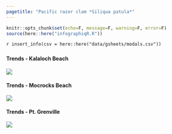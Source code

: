 ```yaml
---
pagetitle: "Pacific razor clam *Siliqua patula*"
---
```


```r
knitr::opts_chunk$set(echo=F, message=F, warning=F, error=F)
source(here::here("infographiqR.R"))
```

`r insert_info(csv = here::here("data/gsheets/modals.csv"))`


### {.tabset}

#### Trends - Kalaloch Beach

![](figures/S.LR.13.3 - Razor Clam density Kalaloch 1997-2019.jpg)

#### Trends - Mocrocks Beach

![](figures/Appendix S.LR.13.1 - Razor clam density Mocrocks 1997-2019.jpg)

#### Trends - Pt. Grenville

![](figures/S.LR.13.2 - Razor Clam density Pt Grenville 2001-2018.jpg)
